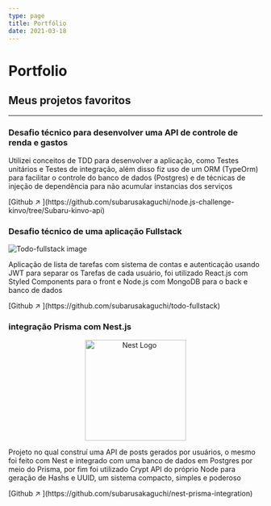 ```yaml
---
type: page
title: Portfólio
date: 2021-03-18
---
```


# Portfolio

<h2>Meus projetos favoritos</h2>

---


<div>
  <h3>Desafio técnico para desenvolver uma API de controle de renda e gastos</h3>
  <p>Utilizei conceitos de TDD para desenvolver a aplicação, como Testes unitários e Testes de integração, além disso fiz uso de um ORM (TypeOrm) para facilitar o controle do banco de dados (Postgres) e de técnicas de injeção de dependência para não acumular instancias dos serviços</p>
</div>
[Github ↗ ](https://github.com/subarusakaguchi/node.js-challenge-kinvo/tree/Subaru-kinvo-api)

<div>
  <h3>Desafio técnico de uma aplicação Fullstack</h3>
  <Image src={todoImage.src} width={1100} height={460} alt="Todo-fullstack image"/>
  <p>Aplicação de lista de tarefas com sistema de contas e autenticação usando JWT para separar os Tarefas de cada usuário, foi utilizado React.js com Styled Components para o front e Node.js com MongoDB para o back e banco de dados</p>
</div>
[Github ↗ ](https://github.com/subarusakaguchi/todo-fullstack)

<div>
  <h3>integração Prisma com Nest.js</h3>
  <p align="center">
    <img src="https://nestjs.com/img/logo-small.svg" width="200" alt="Nest Logo" />
  </p>
  <p>Projeto no qual construí uma API de posts gerados por usuários, o mesmo foi feito com Nest e integrado com uma banco de dados em Postgres por meio do Prisma, por fim foi utilizado Crypt API do próprio Node para geração de Hashs e UUID, um sistema compacto, simples e poderoso</p>
</div>
[Github ↗ ](https://github.com/subarusakaguchi/nest-prisma-integration)

